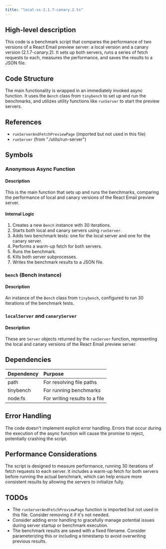 ```yaml
---
title: "local-vs-2.1.7-canary.2.ts"
---
```


## High-level description
This code is a benchmark script that compares the performance of two versions of a React Email preview server: a local version and a canary version (2.1.7-canary.2). It sets up both servers, runs a series of fetch requests to each, measures the performance, and saves the results to a JSON file.

## Code Structure
The main functionality is wrapped in an immediately invoked async function. It uses the `Bench` class from `tinybench` to set up and run the benchmarks, and utilizes utility functions like `runServer` to start the preview servers.

## References
- `runServerAndFetchPreviewPage` (imported but not used in this file)
- `runServer` (from "./utils/run-server")

## Symbols

### Anonymous Async Function
#### Description
This is the main function that sets up and runs the benchmarks, comparing the performance of local and canary versions of the React Email preview server.

#### Internal Logic
1. Creates a new `Bench` instance with 30 iterations.
2. Starts both local and canary servers using `runServer`.
3. Adds two benchmark tests: one for the local server and one for the canary server.
4. Performs a warm-up fetch for both servers.
5. Runs the benchmark.
6. Kills both server subprocesses.
7. Writes the benchmark results to a JSON file.

### `bench` (Bench instance)
#### Description
An instance of the `Bench` class from `tinybench`, configured to run 30 iterations of the benchmark tests.

### `localServer` and `canaryServer`
#### Description
These are `Server` objects returned by the `runServer` function, representing the local and canary versions of the React Email preview server.

## Dependencies
| Dependency | Purpose |
|:-----------|:--------|
| path | For resolving file paths |
| tinybench | For running benchmarks |
| node:fs | For writing results to a file |

## Error Handling
The code doesn't implement explicit error handling. Errors that occur during the execution of the async function will cause the promise to reject, potentially crashing the script.

## Performance Considerations
The script is designed to measure performance, running 30 iterations of fetch requests to each server. It includes a warm-up fetch for both servers before running the actual benchmark, which can help ensure more consistent results by allowing the servers to initialize fully.

## TODOs
- The `runServerAndFetchPreviewPage` function is imported but not used in this file. Consider removing it if it's not needed.
- Consider adding error handling to gracefully manage potential issues during server startup or benchmark execution.
- The benchmark results are saved with a fixed filename. Consider parameterizing this or including a timestamp to avoid overwriting previous results.